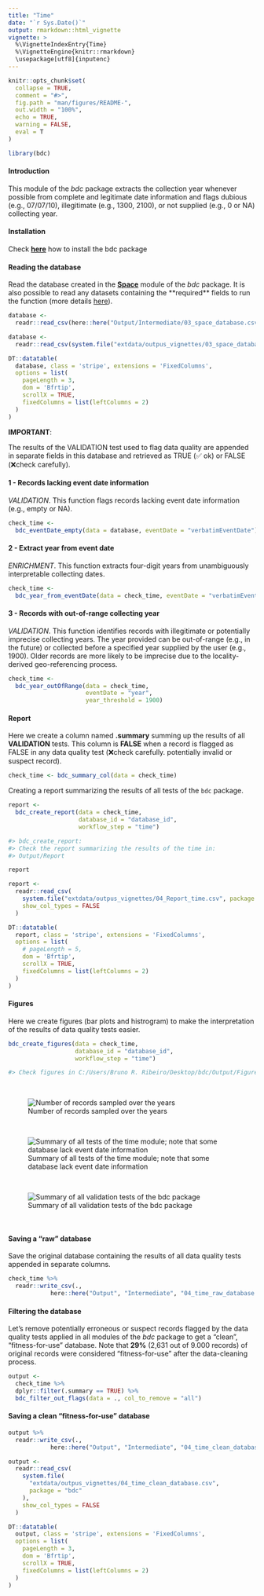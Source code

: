 ```yaml
---
title: "Time"
date: "`r Sys.Date()`"
output: rmarkdown::html_vignette
vignette: >
  %\VignetteIndexEntry{Time}
  %\VignetteEngine{knitr::rmarkdown}
  \usepackage[utf8]{inputenc}
---
```


```r
knitr::opts_chunk$set(
  collapse = TRUE,
  comment = "#>",
  fig.path = "man/figures/README-",
  out.width = "100%",
  echo = TRUE,
  warning = FALSE,
  eval = T
)
```

```r
library(bdc)
```

#### **Introduction**

This module of the *bdc* package extracts the collection year whenever possible from complete and legitimate date information and flags dubious (e.g., 07/07/10), illegitimate (e.g., 1300, 2100), or not supplied (e.g., 0 or NA) collecting year.

#### **Installation**

Check [**here**](https://brunobrr.github.io/bdc/) how to install the bdc package

#### **Reading the database**

Read the database created in the [**Space**](https://brunobrr.github.io/bdc/articles/space.html) module of the *bdc* package. It is also possible to read any datasets containing the \*\*required\*\* fields to run the function (more details [here](https://brunobrr.github.io/bdc/articles/integrate_datasets.html)).

```r
database <-
  readr::read_csv(here::here("Output/Intermediate/03_space_database.csv"))
```

```r
database <-
  readr::read_csv(system.file("extdata/outpus_vignettes/03_space_database.csv", package = "bdc"), show_col_types = FALSE)
```

```r
DT::datatable(
  database, class = 'stripe', extensions = 'FixedColumns',
  options = list(
    pageLength = 3,
    dom = 'Bfrtip',
    scrollX = TRUE,
    fixedColumns = list(leftColumns = 2)
  )
)
```

**IMPORTANT**:

The results of the VALIDATION test used to flag data quality are appended in separate fields in this database and retrieved as TRUE (✅ ok) or FALSE (❌check carefully).

#### **1 - Records lacking event date information**

*VALIDATION*. This function flags records lacking event date information (e.g., empty or NA).

```r
check_time <-
  bdc_eventDate_empty(data = database, eventDate = "verbatimEventDate")
```

#### **2 - Extract year from event date**

*ENRICHMENT*. This function extracts four-digit years from unambiguously interpretable collecting dates.

```r
check_time <-
  bdc_year_from_eventDate(data = check_time, eventDate = "verbatimEventDate")
```

#### **3 - Records with out-of-range collecting year**

*VALIDATION*. This function identifies records with illegitimate or potentially imprecise collecting years. The year provided can be out-of-range (e.g., in the future) or collected before a specified year supplied by the user (e.g., 1900). Older records are more likely to be imprecise due to the locality-derived geo-referencing process.

```r
check_time <-
  bdc_year_outOfRange(data = check_time,
                      eventDate = "year",
                      year_threshold = 1900)
```

#### **Report**

Here we create a column named **.summary** summing up the results of all **VALIDATION** tests. This column is **FALSE** when a record is flagged as FALSE in any data quality test (❌check carefully. potentially invalid or suspect record).

```r
check_time <- bdc_summary_col(data = check_time)
```

Creating a report summarizing the results of all tests of the `bdc` package.

```r
report <-
  bdc_create_report(data = check_time,
                    database_id = "database_id",
                    workflow_step = "time")

#> bdc_create_report:
#> Check the report summarizing the results of the time in:
#> Output/Report

report
```

```r
report <-
  readr::read_csv(
    system.file("extdata/outpus_vignettes/04_Report_time.csv", package = "bdc"),
    show_col_types = FALSE
  )
```

```r
DT::datatable(
  report, class = 'stripe', extensions = 'FixedColumns',
  options = list(
    # pageLength = 5,
    dom = 'Bfrtip',
    scrollX = TRUE,
    fixedColumns = list(leftColumns = 2)
  )
)
```

#### **Figures**

Here we create figures (bar plots and histrogram) to make the interpretation of the results of data quality tests easier.

```r
bdc_create_figures(data = check_time,
                   database_id = "database_id",
                   workflow_step = "time")

#> Check figures in C:/Users/Bruno R. Ribeiro/Desktop/bdc/Output/Figures
```

<br/>

![Number of records sampled over the years](https://raw.githubusercontent.com/brunobrr/bdc/master/vignettes/images/time_year_BAR.png)

<br/>

![Summary of all tests of the time module; note that some database lack event date information](https://raw.githubusercontent.com/brunobrr/bdc/master/vignettes/images/time_.summary_BAR.png)

<br/>

![Summary of all validation tests of the bdc package](https://raw.githubusercontent.com/brunobrr/bdc/master/vignettes/images/time_summary_all_tests_BAR.png)

<br/>

#### **Saving a "raw" database**

Save the original database containing the results of all data quality tests appended in separate columns.

```r
check_time %>%
  readr::write_csv(.,
            here::here("Output", "Intermediate", "04_time_raw_database.csv"))
```

#### **Filtering the database**

Let's remove potentially erroneous or suspect records flagged by the data quality tests applied in all modules of the *bdc* package to get a "clean", "fitness-for-use" database. Note that **29%** (2,631 out of 9.000 records) of original records were considered "fitness-for-use" after the data-cleaning process.

```r
output <-
  check_time %>%
  dplyr::filter(.summary == TRUE) %>%
  bdc_filter_out_flags(data = ., col_to_remove = "all")
```

#### **Saving a clean "fitness-for-use" database**

```r
output %>%
  readr::write_csv(.,
            here::here("Output", "Intermediate", "04_time_clean_database.csv"))
```

```r
output <-
  readr::read_csv(
    system.file(
      "extdata/outpus_vignettes/04_time_clean_database.csv",
      package = "bdc"
    ),
    show_col_types = FALSE
  )
```

```r
DT::datatable(
  output, class = 'stripe', extensions = 'FixedColumns',
  options = list(
    pageLength = 3,
    dom = 'Bfrtip',
    scrollX = TRUE,
    fixedColumns = list(leftColumns = 2)
  )
)
```
